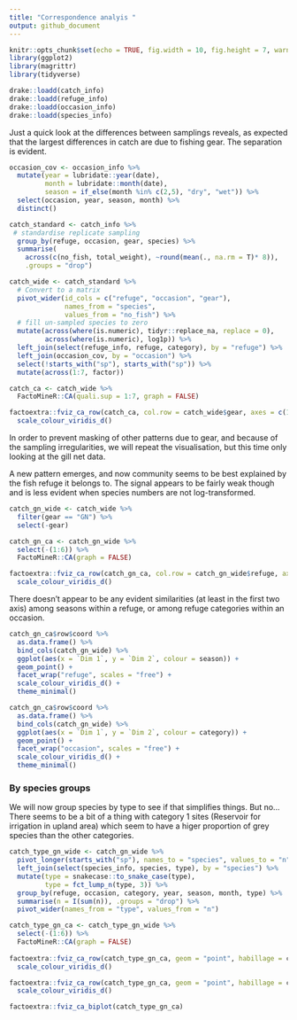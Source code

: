 ```yaml
---
title: "Correspondence analyis "
output: github_document
---
```


```r
knitr::opts_chunk$set(echo = TRUE, fig.width = 10, fig.height = 7, warning = F)
library(ggplot2)
library(magrittr)
library(tidyverse)
```

```r
drake::loadd(catch_info)
drake::loadd(refuge_info)
drake::loadd(occasion_info)
drake::loadd(species_info)
```


Just a quick look at the differences between samplings reveals, as expected that the largest differences in catch are due to fishing gear. 
The separation is evident. 

```r
occasion_cov <- occasion_info %>%
  mutate(year = lubridate::year(date),
         month = lubridate::month(date), 
         season = if_else(month %in% c(2,5), "dry", "wet")) %>%
  select(occasion, year, season, month) %>%
  distinct()

catch_standard <- catch_info %>%
 # standardise replicate sampling
  group_by(refuge, occasion, gear, species) %>%
  summarise(
    across(c(no_fish, total_weight), ~round(mean(., na.rm = T)* 8)), 
    .groups = "drop")

catch_wide <- catch_standard %>%
  # Convert to a matrix
  pivot_wider(id_cols = c("refuge", "occasion", "gear"), 
              names_from = "species", 
              values_from = "no_fish") %>%
  # fill un-sampled species to zero
  mutate(across(where(is.numeric), tidyr::replace_na, replace = 0),
         across(where(is.numeric), log1p)) %>%
  left_join(select(refuge_info, refuge, category), by = "refuge") %>%
  left_join(occasion_cov, by = "occasion") %>%
  select(!starts_with("sp"), starts_with("sp")) %>%
  mutate(across(1:7, factor)) 

catch_ca <- catch_wide %>%
  FactoMineR::CA(quali.sup = 1:7, graph = FALSE)

factoextra::fviz_ca_row(catch_ca, col.row = catch_wide$gear, axes = c(1,2), geom = c("point")) +
  scale_colour_viridis_d() 

```

In order to prevent masking of other patterns due to gear, and because of the sampling irregularities, we will repeat the visualisation, but this time only looking at the gill net data. 

A new pattern emerges, and now community seems to be best explained by the fish refuge it belongs to. The signal appears to be fairly weak though and is less evident when species numbers are not log-transformed. 

```r
catch_gn_wide <- catch_wide %>%
  filter(gear == "GN") %>%
  select(-gear)

catch_gn_ca <- catch_gn_wide %>%
  select(-(1:6)) %>%
  FactoMineR::CA(graph = FALSE)

factoextra::fviz_ca_row(catch_gn_ca, col.row = catch_gn_wide$refuge, axes = c(1,2), geom = c("point")) +
  scale_colour_viridis_d() 
```


There doesn't appear to be any evident similarities (at least in the first two axis) among seasons within a refuge, or among refuge categories within an occasion. 

```r
catch_gn_ca$row$coord %>%
  as.data.frame() %>%
  bind_cols(catch_gn_wide) %>%
  ggplot(aes(x = `Dim 1`, y = `Dim 2`, colour = season)) +
  geom_point() +
  facet_wrap("refuge", scales = "free") +
  scale_colour_viridis_d() +
  theme_minimal()

```

```r

catch_gn_ca$row$coord %>%
  as.data.frame() %>%
  bind_cols(catch_gn_wide) %>%
  ggplot(aes(x = `Dim 1`, y = `Dim 2`, colour = category)) +
  geom_point() +
  facet_wrap("occasion", scales = "free") +
  scale_colour_viridis_d() +
  theme_minimal()
```


### By species groups

We will now group species by type to see if that simplifies things. But no... There seems to be a bit of a thing with category 1 sites (Reservoir for irrigation in upland area) which seem to have a higer proportion of grey species than the other categories. 

```r
catch_type_gn_wide <- catch_gn_wide %>%
  pivot_longer(starts_with("sp"), names_to = "species", values_to = "n") %>%
  left_join(select(species_info, species, type), by = "species") %>%
  mutate(type = snakecase::to_snake_case(type), 
         type = fct_lump_n(type, 3)) %>%
  group_by(refuge, occasion, category, year, season, month, type) %>%
  summarise(n = I(sum(n)), .groups = "drop") %>%
  pivot_wider(names_from = "type", values_from = "n")

catch_type_gn_ca <- catch_type_gn_wide %>%
  select(-(1:6)) %>%
  FactoMineR::CA(graph = FALSE)
  
factoextra::fviz_ca_row(catch_type_gn_ca, geom = "point", habillage = catch_gn_wide$category, addEllipses = T) +
  scale_colour_viridis_d() 

factoextra::fviz_ca_row(catch_type_gn_ca, geom = "point", habillage = catch_gn_wide$season, addEllipses = T) +
  scale_colour_viridis_d() 

factoextra::fviz_ca_biplot(catch_type_gn_ca)
```

